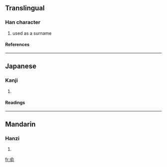 ==Translingual==
===Han character===
{{Han char|rad=人|as=07|sn=9|four=|canj=人一弓弓 (OMNN), X人一弓弓 (XOMNN)}}
# used as a surname
====References====
{{Han ref|kx=0103.180|dkj=00645|hdz=10155.060|uh=4FB4|ud=20404}}
----
==Japanese==
===Kanji===
{{ja-kanji|grade=|rs=人07}}
# {{defn|Japanese}} 
====Readings====
{{ja-readings|on=[[ちゅう]] (chū)|kun=}}
----
==Mandarin==
===Hanzi===
{{cmn-hanzi|pin=[[chǒu]] (chou3), [[pián]] (pian2)|wg=ch'ou<sup>3</sup>, p'ien<sup>2</sup>}}
# {{defn|Mandarin}}

[[fr:侴]]